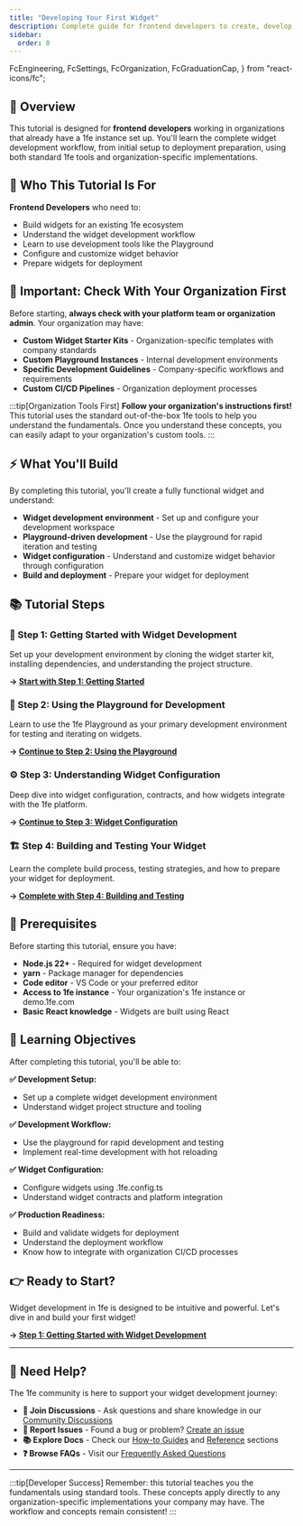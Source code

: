 ```yaml
---
title: "Developing Your First Widget"
description: Complete guide for frontend developers to create, develop, and deploy widgets in an existing 1fe ecosystem
sidebar:
  order: 0
---
```


  FcEngineering,
  FcSettings,
  FcOrganization,
  FcGraduationCap,
} from "react-icons/fc";

## 🎯 Overview

This tutorial is designed for **frontend developers** working in organizations that already have a 1fe instance set up. You'll learn the complete widget development workflow, from initial setup to deployment preparation, using both standard 1fe tools and organization-specific implementations.

## 👥 Who This Tutorial Is For

**Frontend Developers** who need to:

<div class="prose">

- Build widgets for an existing 1fe ecosystem
- Understand the widget development workflow
- Learn to use development tools like the Playground
- Configure and customize widget behavior
- Prepare widgets for deployment

</div>

## 🏢 Important: Check With Your Organization First

Before starting, **always check with your platform team or organization admin**. Your organization may have:

<div class="prose">

- **Custom Widget Starter Kits** - Organization-specific templates with company standards
- **Custom Playground Instances** - Internal development environments
- **Specific Development Guidelines** - Company-specific workflows and requirements
- **Custom CI/CD Pipelines** - Organization deployment processes

</div>

:::tip[Organization Tools First]
**Follow your organization's instructions first!** This tutorial uses the standard out-of-the-box 1fe tools to help you understand the fundamentals. Once you understand these concepts, you can easily adapt to your organization's custom tools.
:::

## ⚡ What You'll Build

By completing this tutorial, you'll create a fully functional widget and understand:

<div class="prose">

- **Widget development environment** - Set up and configure your development workspace
- **Playground-driven development** - Use the playground for rapid iteration and testing
- **Widget configuration** - Understand and customize widget behavior through configuration
- **Build and deployment** - Prepare your widget for deployment

</div>

## 📚 Tutorial Steps

### 🚀 Step 1: Getting Started with Widget Development

Set up your development environment by cloning the widget starter kit, installing dependencies, and understanding the project structure.

**→ [Start with Step 1: Getting Started](/tutorials/developing-your-first-widget/getting-started/)**

### 🛝 Step 2: Using the Playground for Development

Learn to use the 1fe Playground as your primary development environment for testing and iterating on widgets.

**→ [Continue to Step 2: Using the Playground](/tutorials/developing-your-first-widget/using-playground/)**

### ⚙️ Step 3: Understanding Widget Configuration

Deep dive into widget configuration, contracts, and how widgets integrate with the 1fe platform.

**→ [Continue to Step 3: Widget Configuration](/tutorials/developing-your-first-widget/widget-configuration/)**

### 🏗️ Step 4: Building and Testing Your Widget

Learn the complete build process, testing strategies, and how to prepare your widget for deployment.

**→ [Complete with Step 4: Building and Testing](/tutorials/developing-your-first-widget/building-testing/)**

## 🔗 Prerequisites

Before starting this tutorial, ensure you have:

<div class="prose">

- **Node.js 22+** - Required for widget development
- **yarn** - Package manager for dependencies
- **Code editor** - VS Code or your preferred editor
- **Access to 1fe instance** - Your organization's 1fe instance or demo.1fe.com
- **Basic React knowledge** - Widgets are built using React

</div>

## 🎯 Learning Objectives

After completing this tutorial, you'll be able to:

**✅ Development Setup:**

- Set up a complete widget development environment
- Understand widget project structure and tooling

**✅ Development Workflow:**

- Use the playground for rapid development and testing
- Implement real-time development with hot reloading

**✅ Widget Configuration:**

- Configure widgets using .1fe.config.ts
- Understand widget contracts and platform integration

**✅ Production Readiness:**

- Build and validate widgets for deployment
- Understand the deployment workflow
- Know how to integrate with organization CI/CD processes

## 👉 Ready to Start?

Widget development in 1fe is designed to be intuitive and powerful. Let's dive in and build your first widget!

**→ [Step 1: Getting Started with Widget Development](/tutorials/developing-your-first-widget/getting-started/)**

---

## 🤝 Need Help?

The 1fe community is here to support your widget development journey:

<div class="prose">

- **💬 Join Discussions** - Ask questions and share knowledge in our [Community Discussions](https://github.com/docusign/1fe/discussions)
- **🐛 Report Issues** - Found a bug or problem? [Create an issue](https://github.com/docusign/1fe/issues)
- **📚 Explore Docs** - Check our [How-to Guides](/how-to-guides/) and [Reference](/reference/) sections
- **❓ Browse FAQs** - Visit our [Frequently Asked Questions](/learning/faqs/)

</div>

---

:::tip[Developer Success]
Remember: this tutorial teaches you the fundamentals using standard tools. These concepts apply directly to any organization-specific implementations your company may have. The workflow and concepts remain consistent!
:::
